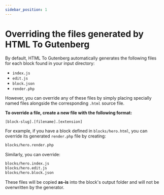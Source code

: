 ```yaml
---
sidebar_position: 1
---
```


# Overriding the files generated by HTML To Gutenberg

By default, HTML To Gutenberg automatically generates the following files for each block found in your input directory:

- `index.js`
- `edit.js`
- `block.json`
- `render.php`

However, you can override any of these files by simply placing specially named files alongside the corresponding `.html` source file.

**To override a file, create a new file with the following format:**

```txt
[block-slug].[filename].[extension]
```

For example, if you have a block defined in `blocks/hero.html`, you can override its generated `render.php` file by creating:

```txt
blocks/hero.render.php
```

Similarly, you can override:

```txt
blocks/hero.index.js
blocks/hero.edit.js
blocks/hero.block.json
```

These files will be copied **as-is** into the block's output folder and will not be overwritten by the generator.
